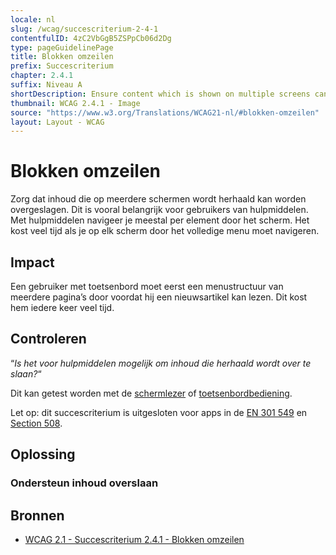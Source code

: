```yaml
---
locale: nl
slug: /wcag/succescriterium-2-4-1
contentfulID: 4zC2VbGgB5ZSPpCb06d2Dg
type: pageGuidelinePage
title: Blokken omzeilen
prefix: Succescriterium
chapter: 2.4.1
suffix: Niveau A
shortDescription: Ensure content which is shown on multiple screens can be skipped.
thumbnail: WCAG 2.4.1 - Image
source: "https://www.w3.org/Translations/WCAG21-nl/#blokken-omzeilen"
layout: Layout - WCAG
---
```


# Blokken omzeilen

Zorg dat inhoud die op meerdere schermen wordt herhaald kan worden overgeslagen. Dit is vooral belangrijk voor gebruikers van hulpmiddelen. Met hulpmiddelen navigeer je meestal per element door het scherm. Het kost veel tijd als je op elk scherm door het volledige menu moet navigeren.

## Impact

Een gebruiker met toetsenbord moet eerst een menustructuur van meerdere pagina’s door voordat hij een nieuwsartikel kan lezen. Dit kost hem iedere keer veel tijd.

## Controleren

“*Is het voor hulpmiddelen mogelijk om inhoud die herhaald wordt over te slaan?*“

Dit kan getest worden met de [schermlezer](/nl/stats/screen-reader) of [toetsenbordbediening](/nl/stats/keyboard-access).

Let op: dit succescriterium is uitgesloten voor apps in de [EN 301 549](/nl/guidelines/en-301-549) en [Section 508](/nl/guidelines/section-508).

## Oplossing

### Ondersteun inhoud overslaan

<CodeSample id="screen-skip" locale="nl"/>

## Bronnen

- [WCAG 2.1 - Succescriterium 2.4.1 - Blokken omzeilen](https://www.w3.org/Translations/WCAG21-nl/#blokken-omzeilen)